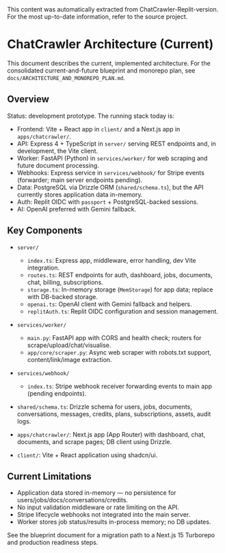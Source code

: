 <Info>
This content was automatically extracted from ChatCrawler-Replit-version.
For the most up-to-date information, refer to the source project.
</Info>

# ChatCrawler Architecture (Current)

This document describes the current, implemented architecture. For the consolidated current-and-future blueprint and monorepo plan, see `docs/ARCHITECTURE_AND_MONOREPO_PLAN.md`.

## Overview

Status: development prototype. The running stack today is:

- Frontend: Vite + React app in `client/` and a Next.js app in `apps/chatcrawler/`.
- API: Express 4 + TypeScript in `server/` serving REST endpoints and, in development, the Vite client.
- Worker: FastAPI (Python) in `services/worker/` for web scraping and future document processing.
- Webhooks: Express service in `services/webhook/` for Stripe events (forwarder; main server endpoints pending).
- Data: PostgreSQL via Drizzle ORM (`shared/schema.ts`), but the API currently stores application data in-memory.
- Auth: Replit OIDC with `passport` + PostgreSQL-backed sessions.
- AI: OpenAI preferred with Gemini fallback.

## Key Components

- `server/`
  - `index.ts`: Express app, middleware, error handling, dev Vite integration.
  - `routes.ts`: REST endpoints for auth, dashboard, jobs, documents, chat, billing, subscriptions.
  - `storage.ts`: In-memory storage (`MemStorage`) for app data; replace with DB-backed storage.
  - `openai.ts`: OpenAI client with Gemini fallback and helpers.
  - `replitAuth.ts`: Replit OIDC configuration and session management.

- `services/worker/`
  - `main.py`: FastAPI app with CORS and health check; routers for scrape/upload/chat/visualise.
  - `app/core/scraper.py`: Async web scraper with robots.txt support, content/link/image extraction.

- `services/webhook/`
  - `index.ts`: Stripe webhook receiver forwarding events to main app (pending endpoints).

- `shared/schema.ts`: Drizzle schema for users, jobs, documents, conversations, messages, credits, plans, subscriptions, assets, audit logs.

- `apps/chatcrawler/`: Next.js app (App Router) with dashboard, chat, documents, and scrape pages; DB client using Drizzle.

- `client/`: Vite + React application using shadcn/ui.

## Current Limitations

- Application data stored in-memory — no persistence for users/jobs/docs/conversations/credits.
- No input validation middleware or rate limiting on the API.
- Stripe lifecycle webhooks not integrated into the main server.
- Worker stores job status/results in-process memory; no DB updates.

See the blueprint document for a migration path to a Next.js 15 Turborepo and production readiness steps.
